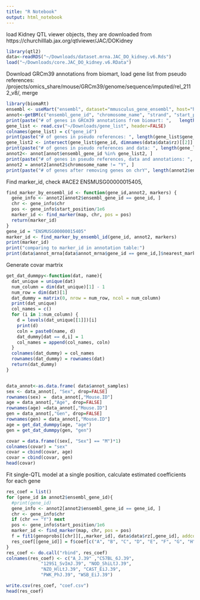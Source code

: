 ```yaml
---
title: "R Notebook"
output: html_notebook
---
```


load Kidney QTL viewer objects, they are downloaded from https://churchilllab.jax.org/qtlviewer/JAC/DOKidney

```r
library(qtl2)
data<-readRDS("~/Downloads/dataset.mrna.JAC_DO_kidney.v6.Rds")
load("~/Downloads/core.JAC_DO_kidney.v6.RData")
```

Download GRCm39 annotations from biomart, load gene list from pseudo references: /projects/omics_share/mouse/GRCm39/genome/sequence/imputed/rel_2112_v8/, merge 
```r
library(biomaRt)
ensembl <- useMart("ensembl", dataset="mmusculus_gene_ensembl", host="https://jul2023.archive.ensembl.org") # most recent GRCm39
annot<-getBM(c("ensembl_gene_id", "chromosome_name", "strand", "start_position", "end_position","gene_biotype"), mart=ensembl)
print(paste("# of genes in GRCm39 annotations from biomart: ",   length(annot$ensembl_gene_id)))
gene_list <- read.csv("~/Downloads/gene_list", header=FALSE)
colnames(gene_list) = c("gene_id")
print(paste("# of genes in pseudo references: ", length(gene_list$gene_id)))
gene_list2 <- intersect(gene_list$gene_id, dimnames(data$data$rz)[[2]] )
print(paste("# of genes in pseudo references and data: ", length(gene_list2)))
annot2<- annot[annot$ensembl_gene_id %in% gene_list2, ]
print(paste("# of genes in pseudo references, data and annotations: ", length(annot2$ensembl_gene_id)))
annot2 = annot2[annot2$chromosome_name != "Y", ]
print(paste("# of genes after removing genes on chrY", length(annot2$ensembl_gene_id)))
```

Find marker_id, check #ACE2 ENSMUSG00000015405, 
```r
find_marker_by_ensembl_id <- function(gene_id,annot2, markers) {
  gene_info <- annot2[annot2$ensembl_gene_id == gene_id, ]
  chr <- gene_info$chr
  pos <- gene_info$start_position/1e6
  marker_id <- find_marker(map, chr, pos = pos)
  return(marker_id)
}
gene_id = "ENSMUSG00000015405"
marker_id <- find_marker_by_ensembl_id(gene_id, annot2, markers) 
print(marker_id)
print("comparing to marker_id in annotation table:")
print(data$annot_mrna[data$annot_mrna$gene_id == gene_id,]$nearest_marker_id)
```

Generate covar martrix
```r
get_dat_dummpy<-function(dat, name){
  dat_unique = unique(dat)
  num_column = dim(dat_unique)[1] - 1
  num_row = dim(dat)[1]
  dat_dummy = matrix(0, nrow = num_row, ncol = num_column)
  print(dat_unique)
  col_names = c()
  for (i in 1:num_column) {
    d = levels(dat_unique[[1]])[i]
    print(d)
    coln = paste0(name, d)
    dat_dummy[dat == d,i] = 1
    col_names = append(col_names, coln)
  }
  colnames(dat_dummy) = col_names
  rownames(dat_dummy) = rownames(dat)
  return(dat_dummy)
}


data_annot<-as.data.frame( data$annot_samples)
sex <- data_annot[, "Sex", drop=FALSE]
rownames(sex) =  data_annot[,"Mouse.ID"]
age = data_annot[,"Age", drop=FALSE]
rownames(age) =data_annot[,"Mouse.ID"]
gen = data_annot[,"Gen", drop=FALSE]
rownames(gen) = data_annot[,"Mouse.ID"]
age = get_dat_dummpy(age, "age")
gen = get_dat_dummpy(gen, "gen")

covar = data.frame((sex[, "Sex"] == "M")*1)
colnames(covar) = "sex"
covar = cbind(covar, age)
covar = cbind(covar, gen)
head(covar)
```
Fit single-QTL model at a single position, calculate estimated coefficients for each gene

```r

res_coef = list()
for (gene_id in annot2$ensembl_gene_id){
  #print(gene_id)
  gene_info <- annot2[annot2$ensembl_gene_id == gene_id, ]
  chr <- gene_info$chr
  if (chr == "Y") next
  pos <- gene_info$start_position/1e6
  marker_id <- find_marker(map, chr, pos = pos)
  f = fit1(genoprobs[[chr]][,,marker_id], data$data$rz[,gene_id], addcovar = covar)
  res_coef[[gene_id]] = f$coef[c("A", "B", "C", "D", "E", "F", "G", "H")]
}
res_coef <- do.call("rbind", res_coef)
colnames(res_coef) <- c("A_J.39" ,"C57BL_6J.39",
             "129S1_SvImJ.39", "NOD_ShiLtJ.39",
             "NZO_HlLtJ.39", "CAST_EiJ.39",
             "PWK_PhJ.39", "WSB_EiJ.39")

write.csv(res_coef, "coef.csv") 
head(res_coef)
```

